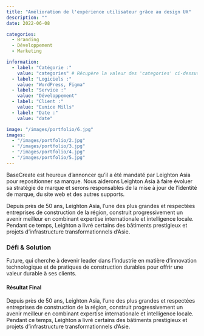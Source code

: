 ```yaml
---
title: "Amélioration de l'expérience utilisateur grâce au design UX"
description: ""
date: 2022-06-08

categories:
  - Branding
  - Développement
  - Marketing

information:
  - label: "Catégorie :"
    value: "categories" # Récupère la valeur des 'categories' ci-dessus
  - label: "Logiciels :"
    value: "WordPress, Figma"
  - label: "Service :"
    value: "Développement"
  - label: "Client :"
    value: "Eunice Mills"
  - label: "Date :"
    value: "date"

image: "/images/portfolio/6.jpg"
images:
  - "/images/portfolio/2.jpg"
  - "/images/portfolio/3.jpg"
  - "/images/portfolio/4.jpg"
  - "/images/portfolio/5.jpg"
---
```


BaseCreate est heureux d’annoncer qu’il a été mandaté par Leighton Asia pour repositionner sa marque. Nous aiderons Leighton Asia à faire évoluer sa stratégie de marque et serons responsables de la mise à jour de l’identité de marque, du site web et des autres supports.

Depuis près de 50 ans, Leighton Asia, l’une des plus grandes et respectées entreprises de construction de la région, construit progressivement un avenir meilleur en combinant expertise internationale et intelligence locale. Pendant ce temps, Leighton a livré certains des bâtiments prestigieux et projets d’infrastructure transformationnels d’Asie.

### Défi & Solution

Future, qui cherche à devenir leader dans l’industrie en matière d’innovation technologique et de pratiques de construction durables pour offrir une valeur durable à ses clients.

#### Résultat Final

Depuis près de 50 ans, Leighton Asia, l’une des plus grandes et respectées entreprises de construction de la région, construit progressivement un avenir meilleur en combinant expertise internationale et intelligence locale. Pendant ce temps, Leighton a livré certains des bâtiments prestigieux et projets d’infrastructure transformationnels d’Asie.
